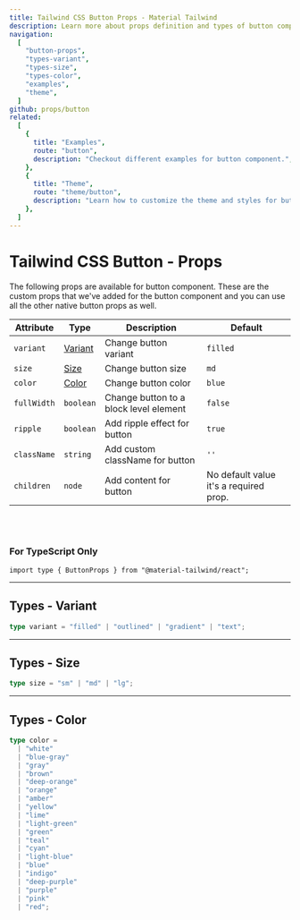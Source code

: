 ```yaml
---
title: Tailwind CSS Button Props - Material Tailwind
description: Learn more about props definition and types of button component.
navigation:
  [
    "button-props",
    "types-variant",
    "types-size",
    "types-color",
    "examples",
    "theme",
  ]
github: props/button
related:
  [
    {
      title: "Examples",
      route: "button",
      description: "Checkout different examples for button component.",
    },
    {
      title: "Theme",
      route: "theme/button",
      description: "Learn how to customize the theme and styles for button component.",
    },
  ]
---
```


# Tailwind CSS Button - Props

<span id="button-props" className="scroll-mt-48" />
The following props are available for button component. These are the custom props
that we've added for the button component and you can use all the other native button
props as well.

| Attribute   | Type                      | Description                            | Default                                |
| ----------- | ------------------------- | -------------------------------------- | -------------------------------------- |
| `variant`   | [Variant](#types-variant) | Change button variant                  | <Code>filled</Code>                    |
| `size`      | [Size](#types-size)       | Change button size                     | <Code>md</Code>                        |
| `color`     | [Color](#types-color)     | Change button color                    | <Code>blue</Code>                      |
| `fullWidth` | <Code>boolean</Code>      | Change button to a block level element | <Code>false</Code>                     |
| `ripple`    | <Code>boolean</Code>      | Add ripple effect for button           | <Code>true</Code>                      |
| `className` | <Code>string</Code>       | Add custom className for button        | `''`                                   |
| `children`  | <Code>node</Code>         | Add content for button                 | No default value it's a required prop. |

<br />
<br />

### For TypeScript Only

```tsx
import type { ButtonProps } from "@material-tailwind/react";
```

---

## Types - Variant

<span id="types-variant" className="scroll-mt-48" />

```ts
type variant = "filled" | "outlined" | "gradient" | "text";
```

---

## Types - Size

<span id="types-size" className="scroll-mt-48" />

```ts
type size = "sm" | "md" | "lg";
```

---

## Types - Color

<span id="types-color" className="scroll-mt-48" />

```ts
type color =
  | "white"
  | "blue-gray"
  | "gray"
  | "brown"
  | "deep-orange"
  | "orange"
  | "amber"
  | "yellow"
  | "lime"
  | "light-green"
  | "green"
  | "teal"
  | "cyan"
  | "light-blue"
  | "blue"
  | "indigo"
  | "deep-purple"
  | "purple"
  | "pink"
  | "red";
```

<span id="examples" className="scroll-mt-48" />
<span id="theme" className="scroll-mt-48" />
